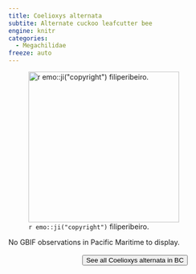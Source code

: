 ```yaml
---
title: Coelioxys alternata
subtite: Alternate cuckoo leafcutter bee
engine: knitr
categories:
  - Megachilidae
freeze: auto
---
```

![`r emo::ji("copyright")` filiperibeiro.](https://inaturalist-open-data.s3.amazonaws.com/photos/142652758/large.jpeg){height=300}



No GBIF observations in Pacific Maritime to display.
<br><br>
<center>


<a href="https://inaturalist.ca/observations?place_id=any&subview=map&taxon_id=626546"><button type="button" class="btn btn-secondary">See all Coelioxys alternata in BC <i class="fa-solid fa-arrow-up-right-from-square"></i> </button></a>
</center>
